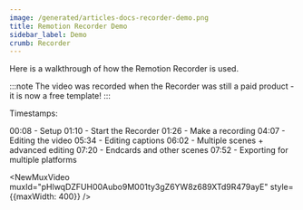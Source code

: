 ```yaml
---
image: /generated/articles-docs-recorder-demo.png
title: Remotion Recorder Demo
sidebar_label: Demo
crumb: Recorder
---
```



Here is a walkthrough of how the Remotion Recorder is used.

:::note
The video was recorded when the Recorder was still a paid product - it is now a free template!
:::

Timestamps:

<JumpToVideoLink>00:08</JumpToVideoLink> - Setup
<JumpToVideoLink>01:10</JumpToVideoLink> - Start the Recorder
<JumpToVideoLink>01:26</JumpToVideoLink> - Make a recording
<JumpToVideoLink>04:07</JumpToVideoLink> - Editing the video
<JumpToVideoLink>05:34</JumpToVideoLink> - Editing captions
<JumpToVideoLink>06:02</JumpToVideoLink> - Multiple scenes + advanced editing
<JumpToVideoLink>07:20</JumpToVideoLink> - Endcards and other scenes
<JumpToVideoLink>07:52</JumpToVideoLink> - Exporting for multiple platforms

<NewMuxVideo muxId="pHlwqDZFUH00Aubo9M001ty3gZ6YW8z689XTd9R479ayE" style={{maxWidth: 400}} />
